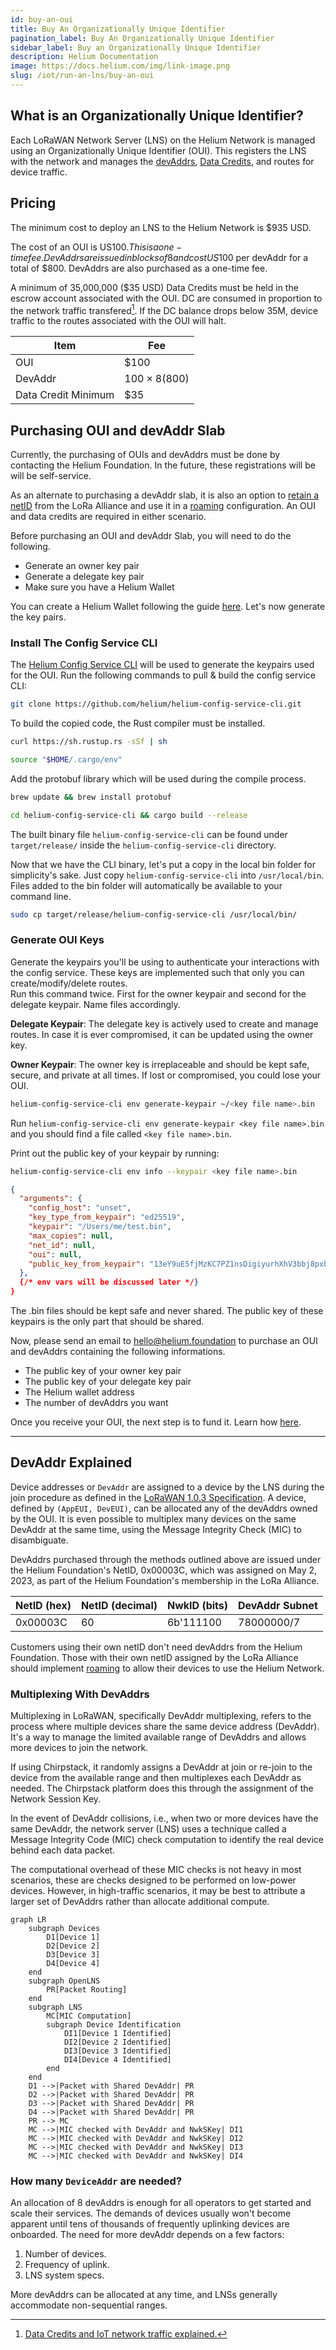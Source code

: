 ```yaml
---
id: buy-an-oui
title: Buy An Organizationally Unique Identifier
pagination_label: Buy An Organizationally Unique Identifier
sidebar_label: Buy an Organizationally Unique Identifier
description: Helium Documentation
image: https://docs.helium.com/img/link-image.png
slug: /iot/run-an-lns/buy-an-oui
---
```


## What is an Organizationally Unique Identifier?

Each LoRaWAN Network Server (LNS) on the Helium Network is managed using an Organizationally Unique
Identifier (OUI). This registers the LNS with the network and manages the
[devAddrs](#devaddr-explained), [Data Credits](/tokens/data-credit), and routes for device traffic.

## Pricing

The minimum cost to deploy an LNS to the Helium Network is $935 USD.

The cost of an OUI is US$100. This is a one-time fee. DevAddrs are issued in blocks of 8 and cost
US$100 per devAddr for a total of $800. DevAddrs are also purchased as a one-time fee.

A minimum of 35,000,000 ($35 USD) Data Credits must be held in the escrow account associated with
the OUI. DC are consumed in proportion to the network traffic transfered[^1]. If the DC balance
drops below 35M, device traffic to the routes associated with the OUI will halt.

| Item                | Fee             |
| ------------------- | --------------- |
| OUI                 | $100            |
| DevAddr             | $100 × 8 ($800) |
| Data Credit Minimum | $35             |

[^1]: [Data Credits and IoT network traffic explained.](/tokens/data-credit#data-credits-and-iot)

## Purchasing OUI and devAddr Slab

Currently, the purchasing of OUIs and devAddrs must be done by contacting the Helium Foundation. In
the future, these registrations will be will be self-service.

As an alternate to purchasing a devAddr slab, it is also an option to
[retain a netID](https://resources.lora-alliance.org/faq/lorawan-netid-faq) from the LoRa Alliance
and use it in a [roaming](/iot/lorawan-roaming) configuration. An OUI and data credits are required
in either scenario.

Before purchasing an OUI and devAddr Slab, you will need to do the following.

- Generate an owner key pair
- Generate a delegate key pair
- Make sure you have a Helium Wallet

You can create a Helium Wallet following the guide [here](/wallets/helium-wallet-app). Let's now
generate the key pairs.

### Install The Config Service CLI

The [Helium Config Service CLI](https://github.com/helium/helium-config-service-cli) will be used to
generate the keypairs used for the OUI. Run the following commands to pull & build the config
service CLI:

```bash title="Copy the latest source code from GitHub."
git clone https://github.com/helium/helium-config-service-cli.git
```

To build the copied code, the Rust compiler must be installed.

```bash title="Install the Rust toolchain."
curl https://sh.rustup.rs -sSf | sh
```

```bash title="Add Rust to path."
source "$HOME/.cargo/env"
```

Add the protobuf library which will be used during the compile process.

```bash title="Install protobuf"
brew update && brew install protobuf
```

```bash title="Enter the directory and compile the CLI"
cd helium-config-service-cli && cargo build --release
```

The built binary file `helium-config-service-cli` can be found under `target/release/` inside the
`helium-config-service-cli` directory.

Now that we have the CLI binary, let's put a copy in the local bin folder for simplicity's sake.
Just copy `helium-config-service-cli` into `/usr/local/bin`. Files added to the bin folder will
automatically be available to your command line.

```bash
sudo cp target/release/helium-config-service-cli /usr/local/bin/
```

### Generate OUI Keys

Generate the keypairs you'll be using to authenticate your interactions with the config service.
These keys are implemented such that only you can create/modify/delete routes.  
Run this command twice. First for the owner keypair and second for the delegate keypair. Name files
accordingly.

**Delegate Keypair**: The delegate key is actively used to create and manage routes. In case it is
ever compromised, it can be updated using the owner key.

**Owner Keypair**: The owner key is irreplaceable and should be kept safe, secure, and private at
all times. If lost or compromised, you could lose your OUI.

```bash title="Generate keypair"
helium-config-service-cli env generate-keypair ~/<key file name>.bin
```

Run `helium-config-service-cli env generate-keypair <key file name>.bin` and you should find a file
called `<key file name>.bin`.

Print out the public key of your keypair by running:

```bash
helium-config-service-cli env info --keypair <key file name>.bin
```

```json {9} title="Example response from the info command highlighting the keypair."
{
  "arguments": {
    "config_host": "unset",
    "key_type_from_keypair": "ed25519",
    "keypair": "/Users/me/test.bin",
    "max_copies": null,
    "net_id": null,
    "oui": null,
    "public_key_from_keypair": "13eY9uE5fjMzKC7PZ1nsDigiyurhXhV3bbj8pxbD2KtQTSC1ZHP"
  },
  {/* env vars will be discussed later */}
}
```

The .bin files should be kept safe and never shared. The public key of these keypairs is the only
part that should be shared.

Now, please send an email to [hello@helium.foundation](mailto:hello@helium.foundation) to purchase
an OUI and devAddrs containing the following informations.

- The public key of your owner key pair
- The public key of your delegate key pair
- The Helium wallet address
- The number of devAddrs you want

Once you receive your OUI, the next step is to fund it. Learn how [here](fund-an-oui).

---

## DevAddr Explained

Device addresses or `DevAddr` are assigned to a device by the LNS during the join procedure as
defined in the
[LoRaWAN 1.0.3 Specification](https://lora-alliance.org/resource_hub/lorawan-specification-v1-0-3/).
A device, defined by `(AppEUI, DevEUI)`, can be allocated any of the devAddrs owned by the OUI. It
is even possible to multiplex many devices on the same DevAddr at the same time, using the Message
Integrity Check (MIC) to disambiguate.

DevAddrs purchased through the methods outlined above are issued under the Helium Foundation's
NetID, 0x00003C, which was assigned on May 2, 2023, as part of the Helium Foundation's membership in
the LoRa Alliance.

| NetID (hex) | NetID (decimal) | NwkID (bits) | DevAddr Subnet |
| ----------- | --------------- | ------------ | -------------- |
| 0x00003C    | 60              | 6b'111100    | 78000000/7     |

Customers using their own netID don't need devAddrs from the Helium Foundation. Those with their own
netID assigned by the LoRa Alliance should implement [roaming](/iot/lorawan-roaming) to allow their
devices to use the Helium Network.

### Multiplexing With DevAddrs

Multiplexing in LoRaWAN, specifically DevAddr multiplexing, refers to the process where multiple
devices share the same device address (DevAddr). It's a way to manage the limited available range of
DevAddrs and allows more devices to join the network.

If using Chirpstack, it randomly assigns a DevAddr at join or re-join to the device from the
available range and then multiplexes each DevAddr as needed. The Chirpstack platform does this
through the assignment of the Network Session Key.

In the event of DevAddr collisions, i.e., when two or more devices have the same DevAddr, the
network server (LNS) uses a technique called a Message Integrity Code (MIC) check computation to
identify the real device behind each data packet.

The computational overhead of these MIC checks is not heavy in most scenarios, these are checks
designed to be performed on low-power devices. However, in high-traffic scenarios, it may be best to
attribute a larger set of DevAddrs rather than allocate additional compute.

```mermaid
graph LR
    subgraph Devices
        D1[Device 1]
        D2[Device 2]
        D3[Device 3]
        D4[Device 4]
    end
    subgraph OpenLNS
        PR[Packet Routing]
    end
    subgraph LNS
        MC[MIC Computation]
        subgraph Device Identification
            DI1[Device 1 Identified]
            DI2[Device 2 Identified]
            DI3[Device 3 Identified]
            DI4[Device 4 Identified]
        end
    end
    D1 -->|Packet with Shared DevAddr| PR
    D2 -->|Packet with Shared DevAddr| PR
    D3 -->|Packet with Shared DevAddr| PR
    D4 -->|Packet with Shared DevAddr| PR
    PR --> MC
    MC -->|MIC checked with DevAddr and NwkSKey| DI1
    MC -->|MIC checked with DevAddr and NwkSKey| DI2
    MC -->|MIC checked with DevAddr and NwkSKey| DI3
    MC -->|MIC checked with DevAddr and NwkSKey| DI4
```

### How many `DeviceAddr` are needed?

An allocation of 8 devAddrs is enough for all operators to get started and scale their services. The
demands of devices usually won't become apparent until tens of thousands of frequently uplinking
devices are onboarded. The need for more devAddr depends on a few factors:

1. Number of devices.
1. Frequency of uplink.
1. LNS system specs.

More devAddrs can be allocated at any time, and LNSs generally accommodate non-sequential ranges.
